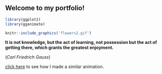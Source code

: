 ## Welcome to my portfolio!



```r
library(ggplot2)
library(gganimate)
```

```r
knitr::include_graphics('flowers2.gif')

```




**It is not knowledge, but the act of learning, not possession but the act of getting there, which grants the greatest enjoyment.**

(*Carl Friedrich Gauss*)


[click here](fibonacci_spirals.html) to see how I made a similar animation.
